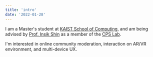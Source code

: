 ```yaml
---
title: 'intro'
date: '2022-01-28'
---
```


I am a Master's student at [KAIST School of Computing](https://cs.kaist.ac.kr/),
and am being advised by [Prof. Insik Shin](http://cps.kaist.ac.kr/~ishin/)
as a member of the [CPS Lab](http://cps.kaist.ac.kr/).

I'm interested in online community moderation, interaction on AR/VR environment, and multi-device UX. 

